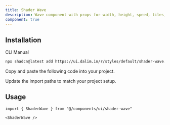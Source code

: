 ```yaml
---
title: Shader Wave
description: Wave component with props for width, height, speed, tiles, pointer control, and DPR.
component: true
---
```


<ComponentPreview
  name="shader-wave-default"
  className="[&_.preview>[data-orientation=vertical]]:sm:max-w-[90%] **:[.preview]:min-h-[630px]"
  description="Full-screen animated shader background using Three.js."
  align="start"
/>

## Installation

<CodeTabs>

<TabsList>
  <TabsTrigger value="cli">CLI</TabsTrigger>
  <TabsTrigger value="manual">Manual</TabsTrigger>
</TabsList>

<TabsContent value="cli">

```bash
npx shadcn@latest add https://ui.dalim.in/r/styles/default/shader-wave.json
```

</TabsContent> <TabsContent value="manual"> <Steps>

<Step>Copy and paste the following code into your project.</Step>

<ComponentSource name="shader-wave" title="components/ui/shader-wave.tsx" />

<Step>Update the import paths to match your project setup.</Step>

</Steps> </TabsContent> </CodeTabs>

## Usage

```tsx  
import { ShaderWave } from "@/components/ui/shader-wave"
```

```tsx  
<ShaderWave /> 
```
 
